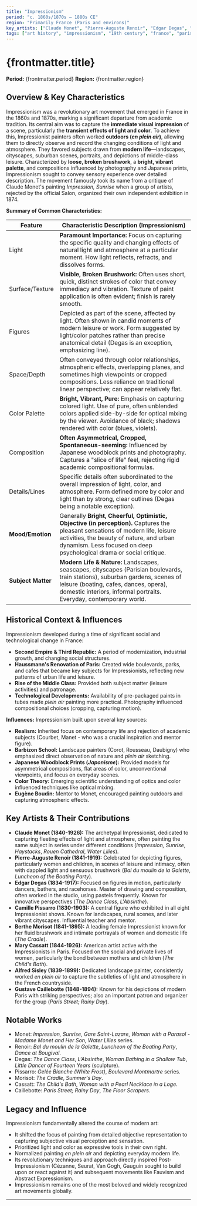 ```yaml
---
title: "Impressionism"
period: "c. 1860s/1870s – 1880s CE"
region: "Primarily France (Paris and environs)"
key_artists: ["Claude Monet", "Pierre-Auguste Renoir", "Edgar Degas", "Camille Pissarro", "Berthe Morisot", "Mary Cassatt", "Alfred Sisley", "Gustave Caillebotte"]
tags: ["art history", "impressionism", "19th century", "france", "paris", "modern art", "painting", "plein air", "light", "color", "modern life", "monet", "renoir", "degas"]
---
```


# {frontmatter.title}

**Period:** {frontmatter.period}
**Region:** {frontmatter.region}

## Overview & Key Characteristics

Impressionism was a revolutionary art movement that emerged in France in the 1860s and 1870s, marking a significant departure from academic tradition. Its central aim was to capture the **immediate visual impression** of a scene, particularly the **transient effects of light and color**. To achieve this, Impressionist painters often worked **outdoors (*en plein air*)**, allowing them to directly observe and record the changing conditions of light and atmosphere. They favored subjects drawn from **modern life**—landscapes, cityscapes, suburban scenes, portraits, and depictions of middle-class leisure. Characterized by **loose, broken brushwork**, a **bright, vibrant palette**, and compositions influenced by photography and Japanese prints, Impressionism sought to convey sensory experience over detailed description. The movement famously took its name from a critique of Claude Monet's painting *Impression, Sunrise* when a group of artists, rejected by the official Salon, organized their own independent exhibition in 1874.

**Summary of Common Characteristics:**

| Feature         | Characteristic Description (Impressionism)                                                                |
|-----------------|----------------------------------------------------------------------------------------------------------|
| Light           | **Paramount Importance:** Focus on capturing the specific quality and changing effects of natural light and atmosphere at a particular moment. How light reflects, refracts, and dissolves forms. |
| Surface/Texture | **Visible, Broken Brushwork:** Often uses short, quick, distinct strokes of color that convey immediacy and vibration. Texture of paint application is often evident; finish is rarely smooth. |
| Figures         | Depicted as part of the scene, affected by light. Often shown in candid moments of modern leisure or work. Form suggested by light/color patches rather than precise anatomical detail (Degas is an exception, emphasizing line). |
| Space/Depth     | Often conveyed through color relationships, atmospheric effects, overlapping planes, and sometimes high viewpoints or cropped compositions. Less reliance on traditional linear perspective; can appear relatively flat. |
| Color Palette   | **Bright, Vibrant, Pure:** Emphasis on capturing colored light. Use of pure, often unblended colors applied side-by-side for optical mixing by the viewer. Avoidance of black; shadows rendered with color (blues, violets). |
| Composition     | **Often Asymmetrical, Cropped, Spontaneous-seeming:** Influenced by Japanese woodblock prints and photography. Captures a "slice of life" feel, rejecting rigid academic compositional formulas. |
| Details/Lines   | Specific details often subordinated to the overall impression of light, color, and atmosphere. Form defined more by color and light than by strong, clear outlines (Degas being a notable exception). |
| **Mood/Emotion**| Generally **Bright, Cheerful, Optimistic, Objective (in perception).** Captures the pleasant sensations of modern life, leisure activities, the beauty of nature, and urban dynamism. Less focused on deep psychological drama or social critique. |
| **Subject Matter**| **Modern Life & Nature:** Landscapes, seascapes, cityscapes (Parisian boulevards, train stations), suburban gardens, scenes of leisure (boating, cafes, dances, opera), domestic interiors, informal portraits. Everyday, contemporary world. |

## Historical Context & Influences

Impressionism developed during a time of significant social and technological change in France:
* **Second Empire & Third Republic:** A period of modernization, industrial growth, and changing social structures.
* **Haussmann's Renovation of Paris:** Created wide boulevards, parks, and cafes that became key subjects for Impressionists, reflecting new patterns of urban life and leisure.
* **Rise of the Middle Class:** Provided both subject matter (leisure activities) and patronage.
* **Technological Developments:** Availability of pre-packaged paints in tubes made *plein air* painting more practical. Photography influenced compositional choices (cropping, capturing motion).

**Influences:** Impressionism built upon several key sources:
* **Realism:** Inherited focus on contemporary life and rejection of academic subjects (Courbet, Manet - who was a crucial inspiration and mentor figure).
* **Barbizon School:** Landscape painters (Corot, Rousseau, Daubigny) who emphasized direct observation of nature and *plein air* sketching.
* **Japanese Woodblock Prints (*Japonisme*):** Provided models for asymmetrical compositions, flat areas of color, unconventional viewpoints, and focus on everyday scenes.
* **Color Theory:** Emerging scientific understanding of optics and color influenced techniques like optical mixing.
* **Eugène Boudin:** Mentor to Monet, encouraged painting outdoors and capturing atmospheric effects.

## Key Artists & Their Contributions

* **Claude Monet (1840-1926):** The archetypal Impressionist, dedicated to capturing fleeting effects of light and atmosphere, often painting the same subject in series under different conditions (*Impression, Sunrise*, *Haystacks*, *Rouen Cathedral*, *Water Lilies*).
* **Pierre-Auguste Renoir (1841-1919):** Celebrated for depicting figures, particularly women and children, in scenes of leisure and intimacy, often with dappled light and sensuous brushwork (*Bal du moulin de la Galette*, *Luncheon of the Boating Party*).
* **Edgar Degas (1834-1917):** Focused on figures in motion, particularly dancers, bathers, and racehorses. Master of drawing and composition, often worked in the studio, using pastels frequently. Known for innovative perspectives (*The Dance Class*, *L'Absinthe*).
* **Camille Pissarro (1830-1903):** A central figure who exhibited in all eight Impressionist shows. Known for landscapes, rural scenes, and later vibrant cityscapes. Influential teacher and mentor.
* **Berthe Morisot (1841-1895):** A leading female Impressionist known for her fluid brushwork and intimate portrayals of women and domestic life (*The Cradle*).
* **Mary Cassatt (1844-1926):** American artist active with the Impressionists in Paris. Focused on the social and private lives of women, particularly the bond between mothers and children (*The Child's Bath*).
* **Alfred Sisley (1839-1899):** Dedicated landscape painter, consistently worked *en plein air* to capture the subtleties of light and atmosphere in the French countryside.
* **Gustave Caillebotte (1848-1894):** Known for his depictions of modern Paris with striking perspectives; also an important patron and organizer for the group (*Paris Street; Rainy Day*).

## Notable Works

* Monet: *Impression, Sunrise*, *Gare Saint-Lazare*, *Woman with a Parasol - Madame Monet and Her Son*, *Water Lilies* series.
* Renoir: *Bal du moulin de la Galette*, *Luncheon of the Boating Party*, *Dance at Bougival*.
* Degas: *The Dance Class*, *L'Absinthe*, *Woman Bathing in a Shallow Tub*, *Little Dancer of Fourteen Years* (sculpture).
* Pissarro: *Gelée Blanche (White Frost)*, *Boulevard Montmartre* series.
* Morisot: *The Cradle*, *Summer's Day*.
* Cassatt: *The Child's Bath*, *Woman with a Pearl Necklace in a Loge*.
* Caillebotte: *Paris Street; Rainy Day*, *The Floor Scrapers*.

## Legacy and Influence

Impressionism fundamentally altered the course of modern art:
* It shifted the focus of painting from detailed objective representation to capturing subjective visual perception and sensation.
* Prioritized light and color as expressive tools in their own right.
* Normalized painting *en plein air* and depicting everyday modern life.
* Its revolutionary techniques and approach directly inspired Post-Impressionism (Cézanne, Seurat, Van Gogh, Gauguin sought to build upon or react against it) and subsequent movements like Fauvism and Abstract Expressionism.
* Impressionism remains one of the most beloved and widely recognized art movements globally.

---